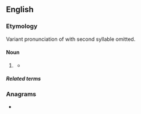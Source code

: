 ==English==

===Etymology===
Variant pronunciation of {{m|en|government}} with second syllable omitted.

====Noun====
{{en-noun}}

# {{lb|en|Manglish|Singlish|derogatory|politics}} {{pronunciation spelling of|en|government}}
#* {{quote-newsgroup|en|date=2006-01-30|first=George|last=Soros|title=Should Singapore subsidise medical care?|newsgroup=soc.culture.malaysia|passage=Without doubt, '''gahmen''' must medically  subsidise the lowest 10% of the population.}}

=====Related terms=====
{{rel3|en|gomen}}

===Anagrams===
* {{anagrams|en|a=aeghmn|Gehman|Ghanem|Meghan|hang me}}